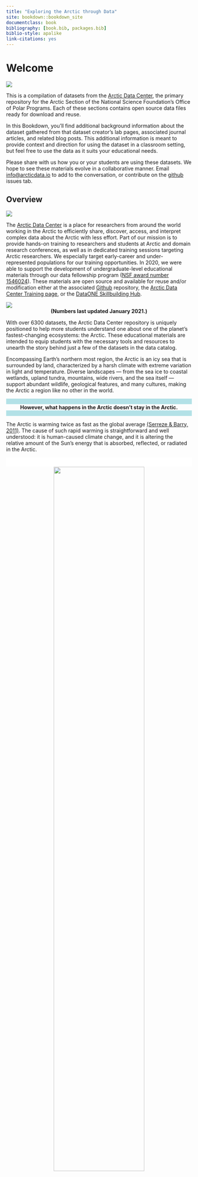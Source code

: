 ```yaml
--- 
title: "Exploring the Arctic through Data"
site: bookdown::bookdown_site
documentclass: book
bibliography: [book.bib, packages.bib]
biblio-style: apalike
link-citations: yes
---
```

# **Welcome** {-#index}

![](images/banners2.png)

This is a compilation of datasets from the [Arctic Data Center](https://arcticdata.io/), the primary repository for the Arctic Section of the National Science Foundation's Office of Polar Programs. Each of these sections contains open source data files ready for download and reuse. 

In this Bookdown, you'll find additional background information about the dataset gathered from that dataset creator's lab pages, associated journal articles, and related blog posts. This additional information is meant to provide context and direction for using the dataset in a classroom setting, but feel free to use the data as it suits your educational needs. 

Please share with us how you or your students are using these datasets. We hope to see these materials evolve in a collaborative manner. Email [info@arcticdata.io](mailto:info@arcticdata.io) to add to the conversation, or contribute on the [github](https://github.com/NCEAS/arctic-data-examples) issues tab.

## Overview {-#section}

![](images/banner1.png)

The [Arctic Data Center](https://arcticdata.io/) is a place for researchers from around the world working in the Arctic to efficiently share, discover, access, and interpret complex data about the Arctic with less effort. Part of our mission is to provide hands-on training to researchers and students at Arctic and domain research conferences, as well as in dedicated training sessions targeting Arctic researchers. We especially target early-career and under-represented populations for our training opportunities. In 2020, we were able to support the development of undergraduate-level educational materials through our data fellowship program ([NSF award number 1546024](http://www.nsf.gov/awardsearch/showAward?AWD_ID=1546024)). These materials are open source and available for reuse and/or modification either at the associated [Github](https://github.com/NCEAS/arctic-data-examples) repository, the [Arctic Data Center Training page](http://training.arcticdata.io/), or the [DataONE Skillbuilding Hub](https://dataoneorg.github.io/Education/).

![](images/adcfacts.png)
<center>**(Numbers last updated January 2021.)**</center>

With over 6300 datasets, the Arctic Data Center repository is uniquely positioned to help more students understand one about one of the planet’s fastest-changing ecosystems: the Arctic. These educational materials are intended to equip students with the necessary tools and resources to unearth the story behind just a few of the datasets in the data catalog.

Encompassing Earth’s northern most region, the Arctic is an icy sea that is surrounded by land, characterized by a harsh climate with extreme variation in light and temperature. Diverse landscapes — from the sea ice to coastal wetlands, upland tundra, mountains, wide rivers, and the sea itself — support abundant wildlife, geological features, and many cultures, making the Arctic a region like no other in the world.

<div style="background: #B3E1E7; position: relative; height: 15px; right: 0px; left: 0px;"></div>
<center>
**However, what happens in the Arctic doesn’t stay in the Arctic.**
</center>
<div style="background: #B3E1E7; position: relative; height: 15px; right: 0px; left: 0px;"></div>

The Arctic is warming twice as fast as the global average [(Serreze & Barry, 2011)](https://doi.org/10.1016/j.gloplacha.2011.03.004). The cause of such rapid warming is straightforward and well understood: it is human-caused climate change, and it is altering the relative amount of the Sun's energy that is absorbed, reflected, or radiated in the Arctic. 

<center>
<div style="background: #ffffff; position: relative; height: 25px; right: 0px; left: 0px;"></div>
![](images/arcticsad.png){width=70%}
<div style="background: #ffffff; position: relative; height: 25px; right: 0px; left: 0px;"></div>
</center>

According to the [15th annual NOAA Arctic Report Card](https://arctic.noaa.gov/Report-Card/Report-Card-2020), the sea ice extent in October of 2020 dropped to the lowest levels on record. Dramatic drops in Arctic ice like this are the main driver for rapid Arctic changes. Effects of a warming atmosphere on physical, chemical, biological, and human components of Arctic ecosystems are myriad, far-reaching, and accelerating [Wendisch 2017](https://doi.org/10.1029/2017EO064803). There is likely no facet of Arctic life that will remain untouched by the immensity of these changes.

Studying and understanding the Arctic is essential to saving it, and ultimately ourselves. The [Arctic Data Center repository](https://arcticdata.io/catalog/) is rich with real-world Arctic data just waiting to be explored. If you're ready to learn how, let's get started.

Additionally, the National Wildlife Federation put together this [Activity Guide](https://www.nwf.org/~/media/PDFs/Be%20Out%20There/Schoolyard%20Habitats/ArcticEnvironment.pdf) if you'd like to learn more about the Arctic and climate change.



